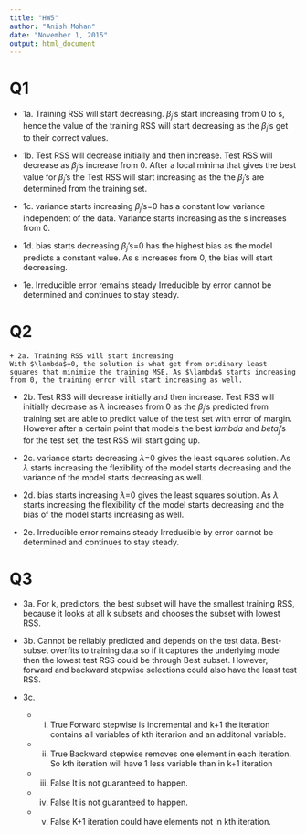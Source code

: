 ```yaml
---
title: "HW5"
author: "Anish Mohan"
date: "November 1, 2015"
output: html_document
---
```


# Q1
  + 1a. Training RSS will start decreasing. 
    $\beta_{j}$'s start increasing from 0 to s, hence the value of the training RSS will start decreasing as the $\beta_{j}$'s get to their correct values.
    
  + 1b. Test RSS will decrease initially and then increase.
    Test RSS will decrease as $\beta_{j}$'s increase from 0. After a local minima that gives the best value for $\beta_{j}$'s the Test RSS will start increasing as the the $\beta_{j}$'s are determined from the training set.
    
  + 1c. variance starts increasing
  $\beta_{j}$'s=0 has a constant low variance independent of the data. Variance starts increasing as the s increases from 0.
  
  + 1d. bias starts decreasing
  $\beta_{j}$'s=0 has the highest bias as the model predicts a constant value. As s increases from 0, the bias will start decreasing.
  
  + 1e. Irreducible error remains steady
  Irreducible by error cannot be determined and continues to stay steady.
  

# Q2
    + 2a. Training RSS will start increasing 
    With $\lambda$=0, the solution is what get from oridinary least squares that minimize the training MSE. As $\lambda$ starts increasing from 0, the training error will start increasing as well.
    
  + 2b. Test RSS will decrease initially and then increase.
    Test RSS will initially decrease as $\lambda$ increases from 0 as the $\beta_{j}$'s predicted from training set are able to predict value of the test set with error of margin. However after a certain point that models the best $lambda$ and $beta_{j}$'s for the test set, the test RSS will start going up. 

  + 2c. variance starts decreasing
  $\lambda$=0 gives the least squares solution. As $\lambda$ starts increasing the flexibility of the model starts decreasing and the variance of the model starts decreasing as well.

  
  + 2d. bias starts increasing
  $\lambda$=0 gives the least squares solution. As $\lambda$ starts increasing the flexibility of the model starts decreasing and the bias of the model starts increasing as well.
  
  + 2e. Irreducible error remains steady
  Irreducible by error cannot be determined and continues to stay steady.

# Q3 
  + 3a. For k, predictors, the best subset will have the smallest training RSS, because it looks at all k subsets and chooses the subset with lowest RSS.
  
  + 3b. Cannot be reliably predicted and depends on the test data. Best-subset overfits to training data so if it captures the underlying model then the lowest test RSS could be through Best subset. However, forward and backward stepwise selections could also have the least test RSS.
  
  + 3c.
      + i. True
        Forward stepwise is incremental and k+1 the iteration contains all variables of kth iterarion and an additonal variable.
        
      + ii.  True
        Backward stepwise removes one element in each iteration. So kth iteration will have 1 less variable than in k+1 iteration
      
      + iii. False
        It is not guaranteed to happen.
      
      + iv. False
        It is not guaranteed to happen.
      
      + v. False
      K+1 iteration could have elements not in kth iteration.
      

